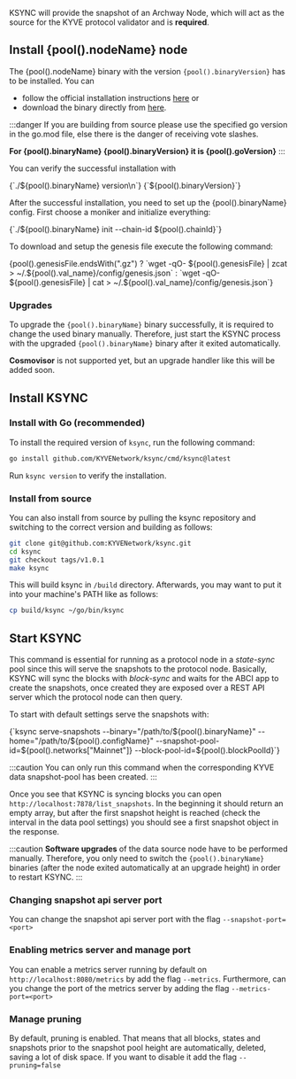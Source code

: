 
KSYNC will provide the snapshot of an Archway Node, which will act as the source for the KYVE protocol validator and is **required**.

## Install {pool().nodeName} node

The {pool().nodeName} binary with the version <code>{pool().binaryVersion}</code> has to be installed. You can

- follow the official installation instructions <a href={pool().installInstructions}>here</a> or
- download the binary directly from <a href={pool().binaryDownload}>here</a>.

:::danger
If you are building from source please use the specified go version in the go.mod file, else there is the danger of receiving vote slashes.

**For {pool().binaryName} {pool().binaryVersion} it is {pool().goVersion}**
:::

You can verify the successful installation with

<CodeBlock>
{`./${pool().binaryName} version\n`}
{`${pool().binaryVersion}`}
</CodeBlock>

After the successful installation, you need to set up the {pool().binaryName} config. First choose a moniker and initialize everything:

<CodeBlock language="bash">
{`./${pool().binaryName} init <your-moniker> --chain-id ${pool().chainId}`}
</CodeBlock>

To download and setup the genesis file execute the following command:

<CodeBlock language="bash">
{pool().genesisFile.endsWith(".gz") ? `wget -qO- ${pool().genesisFile} | zcat > ~/.${pool().val_name}/config/genesis.json` : `wget -qO- ${pool().genesisFile} | cat > ~/.${pool().val_name}/config/genesis.json`}
</CodeBlock>

### Upgrades

To upgrade the <code>{pool().binaryName}</code> binary successfully, it is required to change the used binary manually.
Therefore, just start the KSYNC process with the upgraded <code>{pool().binaryName}</code> binary after it exited automatically.

**Cosmovisor** is not supported yet, but an upgrade handler like this will be added soon.

## Install KSYNC

### Install with Go (recommended)

To install the required version of `ksync`, run the following command:

```bash
go install github.com/KYVENetwork/ksync/cmd/ksync@latest
```

Run `ksync version` to verify the installation.

### Install from source

You can also install from source by pulling the ksync repository and switching to the correct version and building
as follows:

```bash
git clone git@github.com:KYVENetwork/ksync.git
cd ksync
git checkout tags/v1.0.1
make ksync
```

This will build ksync in `/build` directory. Afterwards, you may want to put it into your machine's PATH like
as follows:

```bash
cp build/ksync ~/go/bin/ksync
```

## Start KSYNC

This command is essential for running as a protocol node in a _state-sync_ pool since this will serve the snapshots to the
protocol node. Basically, KSYNC will sync the blocks with _block-sync_ and waits for the ABCI app to create the snapshots,
once created they are exposed over a REST API server which the protocol node can then query.

To start with default settings serve the snapshots with:

<CodeBlock language="bash">
{`ksync serve-snapshots --binary="/path/to/${pool().binaryName}" --home="/path/to/${pool().configName}" --snapshot-pool-id=${pool().networks["Mainnet"]} --block-pool-id=${pool().blockPoolId}`}
</CodeBlock>

:::caution
You can only run this command when the corresponding KYVE data snapshot-pool has been created.
:::

Once you see that KSYNC is syncing blocks you can open `http://localhost:7878/list_snapshots`. In the beginning it should
return an empty array, but after the first snapshot height is reached (check the interval in the data pool settings) you
should see a first snapshot object in the response.

:::caution
**Software upgrades** of the data source node have to be performed manually. Therefore, you only need to switch the <code>{pool().binaryName}</code> binaries (after the node exited automatically at an upgrade height) in order to restart KSYNC.
:::

### Changing snapshot api server port

You can change the snapshot api server port with the flag `--snapshot-port=<port>`

### Enabling metrics server and manage port

You can enable a metrics server running by default on `http://localhost:8080/metrics` by add the flag `--metrics`.
Furthermore, can you change the port of the metrics server by adding the flag `--metrics-port=<port>`

### Manage pruning

By default, pruning is enabled. That means that all blocks, states and snapshots prior to the snapshot pool height
are automatically, deleted, saving a lot of disk space. If you want to disable it add the flag `--pruning=false`
